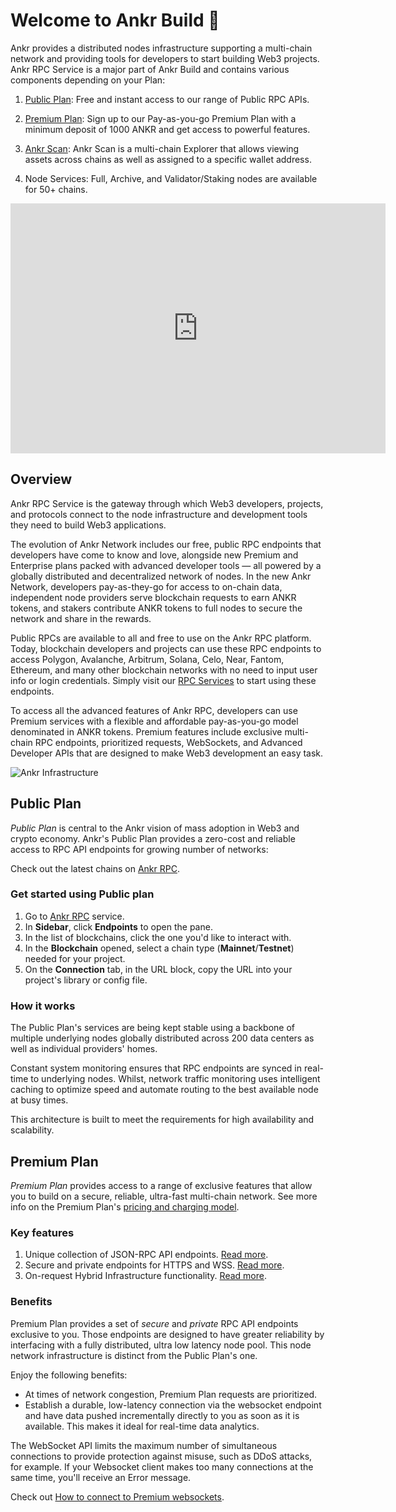 

# Welcome to Ankr Build 👋

Ankr provides a distributed nodes infrastructure supporting a multi-chain network and providing tools for developers to start building Web3 projects.
Ankr RPC Service is a major part of Ankr Build and contains various components depending on your Plan:

1. [Public Plan](/build-blockchain/overview/#public-plan): Free and instant access to our range of Public RPC APIs.

2. [Premium Plan](/build-blockchain/overview/#premium-plan): Sign up to our Pay-as-you-go Premium Plan with a minimum deposit of 1000 ANKR and get access to powerful features.

3. [Ankr Scan](/build-blockchain/products/v2/scan/): Ankr Scan is a multi-chain Explorer that allows viewing assets across chains as well as assigned to a specific wallet address.

4. Node Services: Full, Archive, and Validator/Staking nodes are available for 50+ chains.

<iframe width="600" height="400" src="https://www.youtube.com/embed/4Qt0_TS6PKk" title="YouTube video player" frameborder="0" allow="accelerometer; autoplay; clipboard-write; encrypted-media; gyroscope; picture-in-picture" allowfullscreen></iframe>

## Overview

Ankr RPC Service is the gateway through which Web3 developers, projects, and protocols connect to the node infrastructure and development tools they need to build Web3 applications.

The evolution of Ankr Network includes our free, public RPC endpoints that developers have come to know and love, alongside new Premium and Enterprise plans packed with advanced developer tools — all powered by a globally distributed and decentralized network of nodes. In the new Ankr Network, developers pay-as-they-go for access to on-chain data, independent node providers serve blockchain requests to earn ANKR tokens, and stakers contribute ANKR tokens to full nodes to secure the network and share in the rewards.

Public RPCs are available to all and free to use on the Ankr RPC platform. Today, blockchain developers and projects can use these RPC endpoints to access Polygon, Avalanche, Arbitrum, Solana, Celo, Near, Fantom, Ethereum, and many other blockchain networks with no need to input user info or login credentials. Simply visit our [RPC Services](https://www.ankr.com/rpc/) to start using these endpoints.

To access all the advanced features of Ankr RPC, developers can use Premium services with a flexible and affordable pay-as-you-go model denominated in ANKR tokens. Premium features include exclusive multi-chain RPC endpoints, prioritized requests, WebSockets, and Advanced Developer APIs that are designed to make Web3 development an easy task.

![Ankr Infrastructure](https://www.ankr.com/docs/assets/images/ankr-structure-c12988a4bdba96353642c1c4a90cdd2b.png)

## Public Plan

*Public Plan* is central to the Ankr vision of mass adoption in Web3 and crypto economy. Ankr's Public Plan provides a zero-cost and reliable access to RPC API endpoints for growing number of networks:

Check out the latest chains on [Ankr RPC](https://www.ankr.com/rpc/).

### Get started using Public plan

1. Go to [Ankr RPC](https://www.ankr.com/rpc/) service.
2. In **Sidebar**, click **Endpoints** to open the pane.
3. In the list of blockchains, click the one you'd like to interact with.
4. In the **Blockchain** opened, select a chain type (**Mainnet**/**Testnet**) needed for your project.
5. On the **Connection** tab, in the URL block, copy the URL into your project's library or config file.

### How it works

The Public Plan's services are being kept stable using a backbone of multiple underlying nodes globally distributed across 200 data centers as well as individual providers' homes.

Constant system monitoring ensures that RPC endpoints are synced in real-time to underlying nodes. Whilst, network traffic monitoring uses intelligent caching to optimize speed and automate routing to the best available node at busy times.

This architecture is built to meet the requirements for high availability and scalability.

## Premium Plan

*Premium Plan* provides access to a range of exclusive features that allow you to build on a secure, reliable, ultra-fast multi-chain network. See more info on the Premium Plan's [pricing and charging model](/build-blockchain/pricing-plans/).

### Key features

1. Unique collection of JSON-RPC API endpoints. [Read more](/build-blockchain/products/v2/advanced-apis).
2. Secure and private endpoints for HTTPS and WSS. [Read more](/build-blockchain/overview/#benefits).
3. On-request Hybrid Infrastructure functionality. [Read more](/build-blockchain/products/v2/hybrid-infra).

### Benefits

Premium Plan provides a set of *secure* and *private* RPC API endpoints exclusive to you. Those endpoints are designed to have greater reliability by interfacing with a fully distributed, ultra low latency node pool. This node network infrastructure is distinct from the Public Plan's one.

Enjoy the following benefits:

* At times of network congestion, Premium Plan requests are prioritized.
* Establish a durable, low-latency connection via the websocket endpoint and have data pushed incrementally directly to you as soon as it is available. This makes it ideal for real-time data analytics.

<Callout type="warning" emoji="❗">
  The WebSocket API limits the maximum number of simultaneous connections to provide protection against misuse, such as DDoS attacks, for example. If your Websocket client makes too many connections at the same time, you'll receive an Error message.
</Callout>

Check out [How to connect to Premium websockets](/build-blockchain/guides/websocket-premium).
